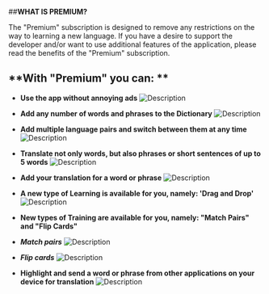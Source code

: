 ##**WHAT IS PREMIUM?**

The "Premium" subscription is designed to remove any restrictions on the way to learning a new language. If you have a desire to support the developer and/or want to use additional features of the application, please read the benefits of the "Premium" subscription.

## **With "Premium" you can: **

- **Use the app without annoying ads**
  ![Description](/premium/assets/ad_free.png)

- **Add any number of words and phrases to the Dictionary**
  ![Description](/premium/assets/no_limits.png)

- **Add multiple language pairs and switch between them at any time**
  ![Description](/premium/assets/multiple_lang_pairs_eng.png)

- **Translate not only words, but also phrases or short sentences of up to 5 words**
  ![Description](/premium/assets/translate_phrases_eng.png)

- **Add your translation for a word or phrase**
  ![Description](/premium/assets/custom_translate_eng.png)

- **A new type of Learning is available for you, namely: 'Drag and Drop'**
  ![Description](/premium/assets/match_pairs_learning.gif)

- **New types of Training are available for you, namely: "Match Pairs" and "Flip Cards"**

- **_Match pairs_**
  ![Description](/premium/assets/match_pairs_training.gif)

- **_Flip cards_**
  ![Description](/premium/assets/flip_cards_training.gif)

- **Highlight and send a word or phrase from other applications on your device for translation**
  ![Description](/premium/assets/send_other_apps.gif)
